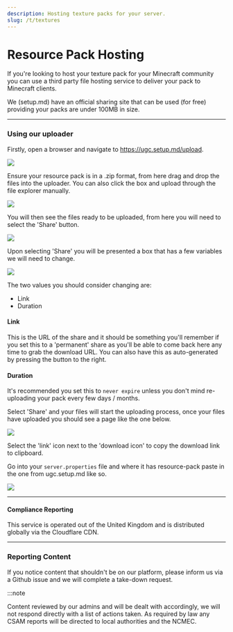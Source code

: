 ```yaml
---
description: Hosting texture packs for your server.
slug: /t/textures
---
```


# Resource Pack Hosting

If you're looking to host your texture pack for your Minecraft community you can use a third party file hosting service to deliver your pack to Minecraft clients.

We (setup.md) have an official sharing site that can be used (for free) providing your packs are under 100MB in size.

---

### Using our uploader 

Firstly, open a browser and navigate to https://ugc.setup.md/upload.

<img src="https://ugc.setup.md/api/shares/IzOTQ3M/files/415818da-ebe4-481d-99f6-92b167429be0?download=false"/>

Ensure your resource pack is in a .zip format, from here drag and drop the files into the uploader. You can also click the box and upload through the file explorer manually.

<img src="https://ugc.setup.md/api/shares/IzOTQ3M/files/fbcfda05-e97d-4a58-85c6-ded9622cc027?download=false"/>

You will then see the files ready to be uploaded, from here you will need to select the 'Share' button.

<img src="https://ugc.setup.md/api/shares/IzOTQ3M/files/ec7a9996-3057-4c07-a36a-a9dc64af806b?download=false"/>

Upon selecting 'Share' you will be presented a box that has a few variables we will need to change.

<img src="https://ugc.setup.md/api/shares/IzOTQ3M/files/119b3fe4-7d64-4379-83b5-adf3a0202431?download=false"/>

The two values you should consider changing are:

- Link
- Duration

#### Link

This is the URL of the share and it should be something you'll remember if you set this to a 'permanent' share as you'll be able to come back here any time to grab the download URL. You can also have this as auto-generated by pressing the button to the right.

#### Duration 

It's recommended you set this to `never expire` unless you don't mind re-uploading your pack every few days / months.

Select 'Share' and your files will start the uploading process, once your files have uploaded you should see a page like the one below.

<img src="https://ugc.setup.md/api/shares/IzOTQ3M/files/66967779-7285-4c9a-87e3-83c4ac23d4a2?download=false"/>

Select the 'link' icon next to the 'download icon' to copy the download link to clipboard.

Go into your `server.properties` file and where it has resource-pack paste in the one from ugc.setup.md like so.

<img src="https://ugc.setup.md/api/shares/IzOTQ3M/files/819bc191-f502-48e0-bfb7-40b10b6a3e17?download=false"/>

---
#### Compliance Reporting

This service is operated out of the United Kingdom and is distributed globally via the Cloudflare CDN.

---

### Reporting Content 

If you notice content that shouldn't be on our platform, please inform us via a Github issue and we will complete a take-down request.

:::note

Content reviewed by our admins and will be dealt with accordingly, we will not respond directly with a list of actions taken. As required by law any CSAM reports will be directed to local authorities and the NCMEC.
